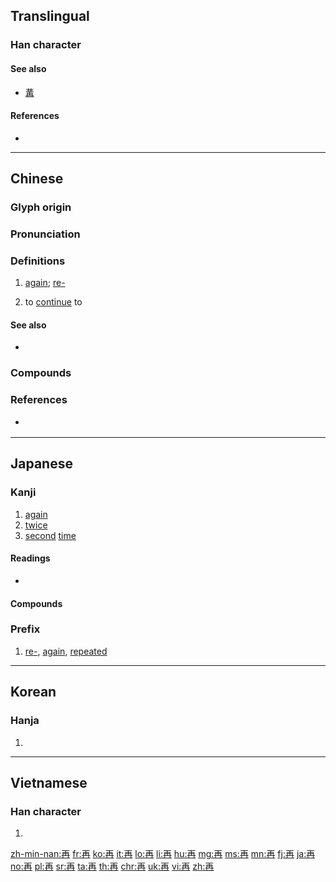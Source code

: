 {{character info/new}}
==Translingual==
{{stroke order|strokes=6}}

===Han character===
{{Han char|rn=13|rad=冂|as=04|sn=6|four=10447|canj=MGB|ids=⿱一冉}}

====See also====
* {{l|mul|爯}} [[冓]] <!-- graphically similar -->

====References====
* {{Han ref|kx=0129.080|dkj=01524|dj=0290.040|hdz=10018.010|uh=518D|ud=20877|bh=A641|bd=42561}}

----

==Chinese==
{{zh-forms}}

===Glyph origin===
{{Han etym}}

===Pronunciation===
{{zh-pron
|m=zài
|c=zoi3
|h=pfs=chai
|md=cái
|mn=chài
|w=1tse
|mc=y
|oc=y
|ma=y
|cat=adv
}}

===Definitions===
{{zh-hanzi}}

# [[again]]; [[re-]]
#: {{zh-x|再-玩|play again}}
#: {{zh-x|再-逢|meet again}}
# to [[continue]] to

====See also====
* {{sense|again}} {{zh-l|又}}

===Compounds===
{{zh-der|再版|再不|再不然|再出口|再次|再度|再犯|再會|再婚|再加上|再嫁|再見|再教育|再醮|再接再厲|再進口|再起|再確認|再三|再審|再生|再生產|再生父母|再世|再衰三竭|再說|再現|再也|再造|再則|再者}}

===References===
* {{qualifier|Hakka}} {{R:hak:Lau 1997}}

{{zh-cat|Beginning}}

----

==Japanese==

===Kanji===
{{ja-kanji|grade=5|rs=冂04}}

# [[again]]
# [[twice]]
# [[second]] [[time]]

====Readings====
* {{ja-readings|goon=[[さい]] (sai)|kanon=[[さい]] (sai)|kanyoon=[[さ]] (sa)|kun=[[ふたたび]] ([[再び]], [[futatabi]])}}

====Compounds====
{{der5
| {{ja-l|再演}}
| {{ja-l|再会}}
| {{ja-l|再開}}
| {{ja-l|再帰}}
| {{ja-l|再起}}
| {{ja-l|再建}}
| {{ja-l|再現}}
| {{ja-l|再考}}
| {{ja-l|再婚}}
| {{ja-l|再生}}
| {{ja-l|再選}}
| {{ja-l|再度}}
| {{ja-l|再燃}}
| {{ja-l|再発見}}
| {{ja-l|再犯}}
| {{ja-l|再版}}
| {{ja-l|再編}}
| {{ja-l|再来}}
| {{ja-l|一再}}
| {{ja-l|再々}}, {{ja-l|再再}}
| {{ja-l|再案}}
| {{ja-l|再委託}}
| {{ja-l|再映}}
| {{ja-l|再縁}}
| {{ja-l|再下付}}
| {{ja-l|再加工}}
| {{ja-l|再開発}}
| {{ja-l|再確認}}
| {{ja-l|再議}}
| {{ja-l|再挙}}
| {{ja-l|再協議}}
| {{ja-l|再教育}}
| {{ja-l|再興}}
| {{ja-l|再勤}}
| {{ja-l|再禁止}}
| {{ja-l|再吟味}}
| {{ja-l|再軍備}}
| {{ja-l|再建}}
| {{ja-l|再検査}}
| {{ja-l|再検討}}
| {{ja-l|再交付}}
| {{ja-l|再工事}}
| {{ja-l|再抗弁}}
| {{ja-l|再校}}
| {{ja-l|再構成}}
| {{ja-l|再構築}}
| {{ja-l|再降臨}}
| {{ja-l|再告}}
| {{ja-l|再国営化}}
| {{ja-l|再国有化}}
| {{ja-l|再三}}
| {{ja-l|再思}}
| {{ja-l|再試験}}
| {{ja-l|再試行}}
| {{ja-l|再試合}}
| {{ja-l|再受浸}}
| {{ja-l|再就職支援}}
| {{ja-l|再十両}}
| {{ja-l|再従兄}}
| {{ja-l|再従弟}}
| {{ja-l|再出}}
| {{ja-l|再出場}}
| {{ja-l|再出発}}
| {{ja-l|再循環}}
| {{ja-l|再処理}}
| {{ja-l|再勝}}
| {{ja-l|再上映}}
| {{ja-l|再審}}
| {{ja-l|再浸礼}}
| {{ja-l|再尋問}}
| {{ja-l|再征}}
| {{ja-l|再生産}}
| {{ja-l|再製}}
| {{ja-l|再設}}
| {{ja-l|再説}}
| {{ja-l|再戦}}
| {{ja-l|再洗礼}}
| {{ja-l|再組織}}
| {{ja-l|再創造}}
| {{ja-l|再送}}
| {{ja-l|再注}}
| {{ja-l|再鋳}}
| {{ja-l|再調}}
| {{ja-l|再調整}}
| {{ja-l|再定義}}
| {{ja-l|再提案}}
| {{ja-l|再訂}}
| {{ja-l|再転}}
| {{ja-l|再度}}
| {{ja-l|再投稿}}
| {{ja-l|再投資}}
| {{ja-l|再投票}}
| {{ja-l|再読}}
| {{ja-l|再突入}}
| {{ja-l|再入学}}
| {{ja-l|再入国}}
| {{ja-l|再入幕}}
| {{ja-l|再任}}
| {{ja-l|再認識}}
| {{ja-l|再拝}}
| {{ja-l|再敗}}
| {{ja-l|再配置}}
| {{ja-l|再配布}}
| {{ja-l|再配分}}
| {{ja-l|再発}}
| {{ja-l|再発行}}
| {{ja-l|再発足}}
| {{ja-l|再販}}
| {{ja-l|再評価}}
| {{ja-l|再浮上}}
| {{ja-l|再武装}}
| {{ja-l|再封鎖}}
| {{ja-l|再服役}}
| {{ja-l|再分配}}
| {{ja-l|再変}}
| {{ja-l|再保険}}
| {{ja-l|再放送}}
| {{ja-l|再訪}}
| {{ja-l|再輸出}}
| {{ja-l|再輸入}}
| {{ja-l|再遊}}
| {{ja-l|再来月}}
| {{ja-l|再来週}}
| {{ja-l|再来年}}
| {{ja-l|再利用}}
| {{ja-l|再臨}}
| {{ja-l|再録}}
}}

===Prefix===
{{ja-pos|prefix|さい}}
# [[re-]], [[again]], [[repeated]]

----

==Korean==

===Hanja===
{{ko-hanja|hangeul=[[재]]|mr=chae}}

# {{defn|lang=ko|sort=冂04}}

----

==Vietnamese==

===Han character===
{{vi-hantu|[[tái]], [[táy]], [[tải]]|rs=冂04}}

# {{defn|lang=vi|sort=冂04}}

[[zh-min-nan:再]]
[[fr:再]]
[[ko:再]]
[[it:再]]
[[lo:再]]
[[li:再]]
[[hu:再]]
[[mg:再]]
[[ms:再]]
[[mn:再]]
[[fj:再]]
[[ja:再]]
[[no:再]]
[[pl:再]]
[[sr:再]]
[[ta:再]]
[[th:再]]
[[chr:再]]
[[uk:再]]
[[vi:再]]
[[zh:再]]